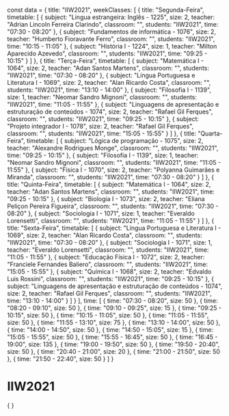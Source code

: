 const data = {
  title: "IIW2021",
  weekClasses: [
    {
      title: "Segunda-Feira",
      timetable: [
        {
          subject: "Lingua estrangeira: Inglês - 1225",
          size: 2,
          teacher: "Adrian Lincoln Ferreira Clarindo",
          classroom: "",
          students: "IIW2021",
          time: "07:30 - 08:20"
        },
        {
          subject: "Fundamentos de informática - 1076",
          size: 2,
          teacher: "Humberto Fioravante Ferro",
          classroom: "",
          students: "IIW2021",
          time: "10:15 - 11:05"
        },
        {
          subject: "História I - 1224",
          size: 1,
          teacher: "Milton Aparecido Azevedo",
          classroom: "",
          students: "IIW2021",
          time: "09:25 - 10:15"
        }
      ]
    },
    {
      title: "Terça-Feira",
      timetable: [
        {
          subject: "Matemática I - 1064",
          size: 2,
          teacher: "Adan Santos Martens",
          classroom: "",
          students: "IIW2021",
          time: "07:30 - 08:20"
        },
        {
          subject: "Língua Portuguesa e Literatura I - 1069",
          size: 2,
          teacher: "Alan Ricardo Costa",
          classroom: "",
          students: "IIW2021",
          time: "13:10 - 14:00"
        },
        {
          subject: "Filosofia I - 1139",
          size: 1,
          teacher: "Neomar Sandro Mignoni",
          classroom: "",
          students: "IIW2021",
          time: "11:05 - 11:55"
        },
        {
          subject: "Linguagens de apresentação e estruturação de conteúdos - 1074",
          size: 2,
          teacher: "Rafael Gil Ferques",
          classroom: "",
          students: "IIW2021",
          time: "09:25 - 10:15"
        },
        {
          subject: "Projeto integrador I - 1078",
          size: 2,
          teacher: "Rafael Gil Ferques",
          classroom: "",
          students: "IIW2021",
          time: "15:05 - 15:55"
        }
      ]
    },
    {
      title: "Quarta-Feira",
      timetable: [
        {
          subject: "Lógica de programação - 1075",
          size: 2,
          teacher: "Alexandre Rodrigues Monge",
          classroom: "",
          students: "IIW2021",
          time: "09:25 - 10:15"
        },
        {
          subject: "Filosofia I - 1139",
          size: 1,
          teacher: "Neomar Sandro Mignoni",
          classroom: "",
          students: "IIW2021",
          time: "11:05 - 11:55"
        },
        {
          subject: "Física I - 1070",
          size: 2,
          teacher: "Polyanna Guimarães e Miranda",
          classroom: "",
          students: "IIW2021",
          time: "07:30 - 08:20"
        }
      ]
    },
    {
      title: "Quinta-Feira",
      timetable: [
        {
          subject: "Matemática I - 1064",
          size: 2,
          teacher: "Adan Santos Martens",
          classroom: "",
          students: "IIW2021",
          time: "09:25 - 10:15"
        },
        {
          subject: "Biologia I - 1073",
          size: 2,
          teacher: "Eliana Peliçon Pereira Figueira",
          classroom: "",
          students: "IIW2021",
          time: "07:30 - 08:20"
        },
        {
          subject: "Sociologia I - 1071",
          size: 1,
          teacher: "Everaldo Lorensetti",
          classroom: "",
          students: "IIW2021",
          time: "11:05 - 11:55"
        }
      ]
    },
    {
      title: "Sexta-Feira",
      timetable: [
        {
          subject: "Língua Portuguesa e Literatura I - 1069",
          size: 2,
          teacher: "Alan Ricardo Costa",
          classroom: "",
          students: "IIW2021",
          time: "07:30 - 08:20"
        },
        {
          subject: "Sociologia I - 1071",
          size: 1,
          teacher: "Everaldo Lorensetti",
          classroom: "",
          students: "IIW2021",
          time: "11:05 - 11:55"
        },
        {
          subject: "Educação Física I - 1072",
          size: 2,
          teacher: "Franciele Fernandes Baliero",
          classroom: "",
          students: "IIW2021",
          time: "15:05 - 15:55"
        },
        {
          subject: "Química I - 1068",
          size: 2,
          teacher: "Edvaldo Luis Rossini",
          classroom: "",
          students: "IIW2021",
          time: "09:25 - 10:15"
        },
        {
          subject: "Linguagens de apresentação e estruturação de conteúdos - 1074",
          size: 2,
          teacher: "Rafael Gil Ferques",
          classroom: "",
          students: "IIW2021",
          time: "13:10 - 14:00"
        }
      ]
    }
  ],
  time: [
    {
      time: "07:30 - 08:20",
      size: 50
    },
    {
      time: "08:20 - 09:10",
      size: 50
    },
    {
      time: "09:10 - 09:25",
      size: 15
    },
    {
      time: "09:25 - 10:15",
      size: 50
    },
    {
      time: "10:15 - 11:05",
      size: 50
    },
    {
      time: "11:05 - 11:55",
      size: 50
    },
    {
      time: "11:55 - 13:10",
      size: 75
    },
    {
      time: "13:10 - 14:00",
      size: 50
    },
    {
      time: "14:00 - 14:50",
      size: 50
    },
    {
      time: "14:50 - 15:05",
      size: 15
    },
    {
      time: "15:05 - 15:55",
      size: 50
    },
    {
      time: "15:55 - 16:45",
      size: 50
    },
    {
      time: "16:45 - 19:00",
      size: 135
    },
    {
      time: "19:00 - 19:50",
      size: 50
    },
    {
      time: "19:50 - 20:40",
      size: 50
    },
    {
      time: "20:40 - 21:00",
      size: 20
    },
    {
      time: "21:00 - 21:50",
      size: 50
    },
    {
      time: "21:50 - 22:40",
      size: 50
    }
  ]
}

# IIW2021

<div>
    {
        <Grid
            title={data.title} 
            weekClasses={data.weekClasses} 
            time={data.time}
        />
    }
</div>